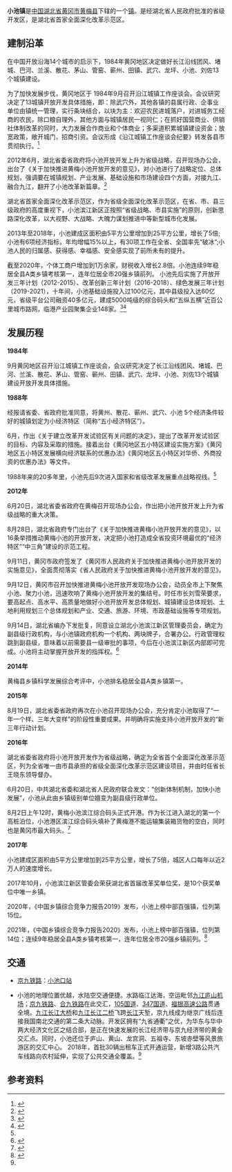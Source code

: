 {{中国乡级行政区|42/11/27/102/000
|景观照片文件名 = Xiaochi Service Area (20170117124959).jpg
|景观照片描述 = [[福银高速公路|福银高速公路]]小池服务区
}}
'''小池镇'''是[[中华人民共和国|中国]][[湖北省|湖北省]][[黄冈市|黄冈市]][[黄梅县|黄梅县]]下辖的一个[[镇|镇]]。是经湖北省人民政府批准的省级开发区，是湖北省首家全面深化改革示范区。

== 建制沿革 ==
在中国开放沿海14个城市的启示下，1984年黄冈地区决定做好长江沿线团风、堵城、巴河、兰溪、散花、茅山、管窑、蕲州、田镇、武穴、龙坪、小池、刘佐13个城镇建设。

为了加快发展步伐，黄冈地区于 1984年9月召开沿江城镇工作座谈会。会议研究决定了13城镇开放开发具体措施，即：除武穴外，其他各镇的县属行政、企事业单位由镇统一管理，实行条块结合，以块为主：欢迎农民进城落户，对进城务工经商的农民，除口粮自理外，其他方面与城镇居民一视同仁；在抓好国营商业、供销社体制改革的同时，大力发展合作商业和个体商业；多渠道积累城镇建设资金；放宽政策，敞开城门，招商引资。会议形成《沿江城镇工作座谈会纪要》转发各县市贯彻执行。<ref name=":0">{{Cite news|url=https://www.hgdaily.com.cn/w/3/ciye/4O19705O270165O0O1.html|title=沿江十三镇和“五小经济特区”开放开发}}</ref>

2012年6月，湖北省委省政府将小池开放开发上升为省级战略，召开现场办公会，出台了《关于加快推进黄梅小池开放开发的意见》，对小池进行了战略定位、总体规划，强调要在城镇规划、产业发展、基础设施和市场建设四个方面，对接九江、融合九江，翻开了小池改革新篇章。<ref name=":1">{{Cite web|title=门朝大江涌激流 ——黄梅小池全面深化改革纪实|url=http://www.hg.gov.cn/art/2018/1/12/art_33_151383.html|access-date=2022-02-27|work=www.hg.gov.cn|archive-date=2020-03-02|archive-url=https://web.archive.org/web/20200302133849/http://www.hg.gov.cn/art/2018/1/12/art_33_151383.html}}</ref>

湖北省首家全面深化改革示范区，作为省级全面深化改革示范区，在省、市、县三级政府的高度重视下，小池滨江新区正按照“省级战略、市县实施”的原则，创新思路深化改革，以大视野、大战略、大魄力谋划推进中等新型城市化发展。

2013年至2018年，小池建成区面积由5平方公里增加到25平方公里，增长了5倍;小池有6项经济指标，年均增幅15%以上，有30项工作在全省、全国率先“破冰”;小池人民的归属感、获得感、幸福感、安全感实现了前所未有的提升。

截至2020年，个体工商户增加到1万余家，财税收入增长2.8倍。小池连续9年稳居全县A类乡镇考核第一，连年位居全市20强乡镇前列。 
小池先后实施了开放开发三年计划（2012-2015）、改革创新三年计划（2016-2018）、绿色发展三年计划（2019-2021），十年间，小池基础设施投入过100亿元，其中县级投入达60亿元，省级平台公司融资40多亿元，建成5000吨级的综合码头和“五纵五横”近百公里城市路网，临港产业园聚集企业148家。<ref>{{Cite web|title=“省级战略”再发力 黄梅小池启动新三年计划 - 湖北省人民政府门户网站|url=http://www.hubei.gov.cn/hbfb/xsqxw/201912/t20191208_1716948.shtml|access-date=2022-02-27|work=www.hubei.gov.cn}}</ref><ref>{{Cite web|title=【微黄梅】十年开放开发 小池发展日新月异|url=http://mp.weixin.qq.com/s?__biz=MzA3NjA5NTA4NQ==&mid=2650951877&idx=1&sn=9bb016c49f4a5f2c2f01d39035c2d0f6&chksm=84907bc7b3e7f2d1a1e133439d01149101054a1008d9c2597dba24a02369f529dc644d206dd4#rd|access-date=2022-02-27|work=微信公众平台|archive-date=2022-02-27|archive-url=https://web.archive.org/web/20220227071837/https://mp.weixin.qq.com/s?__biz=MzA3NjA5NTA4NQ==&mid=2650951877&idx=1&sn=9bb016c49f4a5f2c2f01d39035c2d0f6&chksm=84907bc7b3e7f2d1a1e133439d01149101054a1008d9c2597dba24a02369f529dc644d206dd4#rd}}</ref>

== 发展历程 ==
'''1984年'''

9月黄冈地区召开沿江城镇工作座谈会，会议研究决定了长江沿线团风、堵城、巴河、兰溪、散花、茅山、管窑、蕲州、田镇、武穴、龙坪、小池、刘佐13个城镇建设开放开发具体措施。

'''1988年'''

经报请省委、省政府批准同意，将黄州、散花、蕲州、武穴、小池 5个经济条件较好的城镇划定为小经济特区（简称“五小经济特区”）。

6月，作出《关于建立改革开发试验区有关问题的决定》，提出了改革开发试验区的目标、内容及采取的措施。接着出台《黄冈地区五小特区建设实施方案》《黄冈地区五小特区发展横向经济联系的优惠办法》《黄冈地区五小特区对华侨、外商投资的优惠办法》等文件。

1988年来的20多年里，小池先后9次进入国家和省级改革发展重点战略视线。<ref name=":0" />

'''2012年'''

6月20日，湖北省委省政府在黄梅召开现场办公会，作出把小池开放开发上升为省级战略的重大决策。

8月28日，湖北省政府专门出台了《关于加快推进黄梅小池开放开发的意见》，以16条举措推动黄梅小池的开放开发，决定把小池打造成全省投资环境最优的“经济特区”“中三角”建设的示范工程。

9月11日，黄冈市政府签发了《黄冈市人民政府关于加快推进黄梅小池开放开发的实施意见》，全面贯彻落实《省人民政府关于加快推进黄梅小池开放开发的意见》。

9月12日，黄冈市召开加快推进黄梅小池开放开发现场办公会，动员全市上下聚焦小池、聚力小池，迅速吹响了黄梅小池开放开发的集结号。时任市长刘雪荣要求，要高起点、高水平、高质量地做好小池开放开发总体规划、城镇建设总体规划、土地利用规划三个总体规划和产业、交通、旅游、环境、市政基础设施等专项规划。

9月14日，湖北省编办下发批复，同意设立湖北小池滨江新区管理委员会，确定为副县级行政机构，与小池镇政府机构一个机构、两块牌子，合署办公。行政管理权跳到副县级，意味着以前需要县一级审批的事项，今后在小池滨江新区内部即可完成。小池将主动掌握开放开发的指挥权。<ref>{{Cite news|url=https://www.hgdaily.com.cn/w/3/ciye/4O18293O230942O0O1.html|title=【庆祝改革开放40年·黄冈记忆】吴头楚尾看小池　天翻地覆面貌新}}</ref>

'''2014年'''

黄梅县乡镇科学发展综合考评中，小池排名稳居全县A类乡镇第一。

'''2015年'''

8月19日，湖北省委省政府再次在小池召开现场办公会，充分肯定小池取得了“一年一个样、三年大变样”的阶段性重要成果。并明确将实施支持小池开放开发的“新三年行动计划。

'''2016年'''

湖北省委省政府将小池开放开发作为省级战略，确定为全省首个全面深化改革示范区，列为全省唯一由市县承担的省级全面深化改革示范区建设项目，并由时任省长王晓东领导督办。

6月20日，中共湖北省委和湖北省人民政府联合发文：“创新体制机制，加快小池发展”，小池从此由乡镇级别单位嬗变为副县级行政单位。

8月2日上午12时，黄梅小池滨江综合码头正式开港。作为长江进入湖北的第一个高桩泊位，小池港区滨江综合码头填补了黄梅港不能运输集装箱货物的空白，同时也是黄冈市最大码头。<ref>{{Cite web|title=黄冈市政府门户网站 图片新闻 我市最大码头——黄梅小池码头建成|url=http://www.hg.gov.cn/art/2016/1/5/art_34_75139.html|access-date=2022-02-27|work=www.hg.gov.cn|archive-date=2022-02-27|archive-url=https://web.archive.org/web/20220227073338/http://www.hg.gov.cn/art/2016/1/5/art_34_75139.html}}</ref>

'''2017年'''

小池建成区面积由5平方公里增加到25平方公里，增长了5倍，城区人口每年以近2万人的速度增长。

2017年10月，小池滨江新区管委会荣获湖北省首届改革奖单位奖，是10个获奖单位中唯一乡镇。 

2020年，《中国乡镇综合竞争力报告2019》发布，小池上榜中部百强镇，位列第15位。 

2021年，《中国乡镇综合竞争力报告2020》发布，小池上榜中部百强镇，位列第14位；连续9年稳居全县A类乡镇考核第一，连年位居全市20强乡镇前列。<ref>{{Cite news|url=https://baijiahao.baidu.com/s?id=1710864558760963077&wfr=spider&for=pc|title=微黄梅：头条——小池上榜2020中国中部百强镇}}</ref>

== 交通 ==
* {{rint|cn|rail}}[[京九铁路|京九铁路]]：[[小池口站|小池口站]]
* 小池的地理位置优越，水陆空交通便捷。水路临江达海，空运毗邻[[九江庐山机场|九江庐山机场]]；[[京九铁路|京九铁路]]、[[合九铁路|合九铁路]]在此交汇，[[105国道|105国道]]、[[347国道|347国道]]、[[福银高速公路|福银高速公路]]贯通全境。[[九江长江大桥|九江长江大桥]]和[[九江长江二桥|九江长江二桥]]飞跨[[长江|长江]]天堑，京九线成为继京广线后连接我国南北交通的第二条大动脉。开发区拥有“九省通衢”之优，为华东与华中两大经济文化区之结合部，是正在快速发展的长江经济带与京九经济带的黄金交汇点。同时，小池还位于庐山、黄山、龙宫洞、五祖寺、东坡赤壁等风景旅游区的交汇中心。 2018年，首批30辆出租车正式开通运营，新增3路公共汽车线路向农村延伸，实现了公共交通全覆盖。<ref name=":1" />

==参考资料==
{{reflist}}

{{PRC admin/navcat|42/11/27/102/000}}